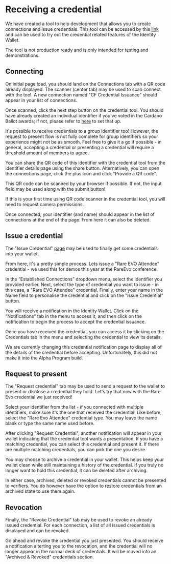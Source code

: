 
# Receiving a credential

We have created a tool to help development that allows you to create connections and issue credentials.
This tool can be accessed by this [link](https://cred-issuance-ui.idw.cardanofoundation.org/) and can be used to try out the credential related features of the Identity Wallet.

<Callout type="warning">
  The tool is not production ready and is only intended for testing and demonstrations.
</Callout>

## Connecting

On initial page load, you should land on the Connections tab with a QR code already displayed.
The scanner (center tab) may be used to scan connect with the tool.
A new connection named "CF Credential Issuance" should appear in your list of connections.

Once scanned, click the next step button on the credential tool.
You should have already created an individual identifier if you've voted in the Cardano Ballot awards; if not, please refer to [here](/ballot/create-identifier) to set that up.

<Callout type="info">
  It's possible to receive credentials to a group identifier too!
  However, the request to present flow is not fully complete for group identifiers so your experience might not be as smooth.
  Feel free to give it a go if possible - in general, accepting a credential or presenting a credential will require a threshold amount of members to agree.
</Callout>

You can share the QR code of this identifier with the credential tool from the identifier details page using the share button.
Alternatively, you can open the connections page, click the plus icon and click "Provide a QR code".

This QR code can be scanned by your browser if possible.
If not, the input field may be used along with the submit button!

<Callout type="info">
  If this is your first time using QR code scanner in the credential tool, you will need to request camera permissions.
</Callout>

Once connected, your identifier (and name) should appear in the list of connections at the end of the page.
From here it can also be deleted.

## Issue a credential

The "Issue Credential" [page](https://cred-issuance-ui.idw.cardanofoundation.org/issue-credential) may be used to finally get some credentials into your wallet.

From here, it's a pretty simple process. Lets issue a "Rare EVO Attendee" credential - we used this for demos this year at the RareEvo conference.

In the “Established Connections” dropdown menu, select the identifier you provided earlier.
Next, select the type of credential you want to issue - in this case, a "Rare EVO Attendee" credential.
Finally, enter your name in the Name field to personalise the credential and click on the "Issue Credential" button.

You will receive a notification in the Identity Wallet.
Click on the “Notifications” tab in the menu to access it, and then click on the notification to begin the process to accept the credential issuance.

Once you have received the credential, you can access it by clicking on the Credentials tab in the menu and selecting the credential to view its details.

<Callout type="info">
  We are currently changing this credential notification page to display all of the details of the credential before accepting.
  Unfortunately, this did not make it into the Alpha Program build.
</Callout>

## Request to present

The "Request credential" tab may be used to send a request to the wallet to present or disclose a credential they hold.
Let's try that now with the Rare Evo credential we just received!

Select your identifier from the list - if you connected with multiple identifiers, make sure it's the one that received the credential!
Like before, select the "Rare Evo Attendee" credential type. You may leave the name blank or type the same name used before.

After clicking "Request Credential", another notification will appear in your wallet indicating that the credential tool wants a presentation.
If you have a matching credential, you can select this credential and present it.
If there are multiple matching credentials, you can pick the one you desire.

<Callout type="info">
  You may choose to archive a credential in your wallet.
  This helps keep your wallet clean while still maintaining a history of the credential.
  If you truly no longer want to hold this credential, it can be deleted after archiving.

  In either case, archived, deleted or revoked credentials cannot be presented to verifiers.
  You do however have the option to restore credentials from an archived state to use them again.
</Callout>

## Revocation

Finally, the "Revoke Credential" tab may be used to revoke an already issued credential.
For each connection, a list of all issued credentials is displayed and can be revoked.

Go ahead and revoke the credential you just presented.
You should receive a notification alterting you to the revocation, and the credential will no longer appear in the normal deck of credentials.
It will be moved into an "Archived & Revoked" credentials section.
